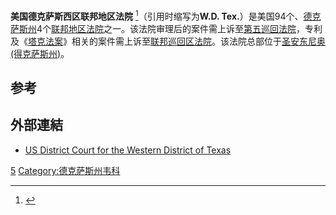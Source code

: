 {{Infobox U.S. district court
|district name =  美国德克萨斯西区联邦地区法院
|abbrev = W.D. Tex.
|appeals to = 第五巡回
|map image name = 
|map image width = 200
|map image caption = 
|seal = 
|seal size = 160
|established = 1857年2月21日 
|judges assigned = 13
|chief judge = Samuel Frederick Biery Jr.
|official site = http://www.txwd.uscourts.gov
}}

'''美国德克萨斯西区联邦地区法院''' <ref name="中文名参考">{{cite web | url=http://home.donews.com/donews/article/6/6220.html | title=中文名参考 | accessdate=2013-08-08 | archive-url=https://web.archive.org/web/20130815234742/http://home.donews.com/donews/article/6/6220.html | archive-date=2013-08-15 | dead-url=yes }}</ref>（引用时缩写为'''W.D. Tex.'''）是美国94个、[[德克萨斯州|德克萨斯州]]4个[[联邦地区法院|联邦地区法院]]之一。该法院审理后的案件需上诉至[[美国联邦第五巡回上诉法院|第五巡回法院]]，专利及《[[塔克法案|塔克法案]]》相关的案件需上诉至[[联邦巡回区法院|联邦巡回区法院]]。该法院总部位于[[圣安东尼奥_(得克萨斯州)|圣安东尼奥 (得克萨斯州)]]。

==参考==
{{reflist}}

==外部連結==
*[http://www.txwd.uscourts.gov/ US District Court for the Western District of Texas]

{{联邦地区法院}}

[[Category:美国联邦地区法院|5]]
[[Category:德克萨斯州韦科|Category:德克萨斯州韦科]]